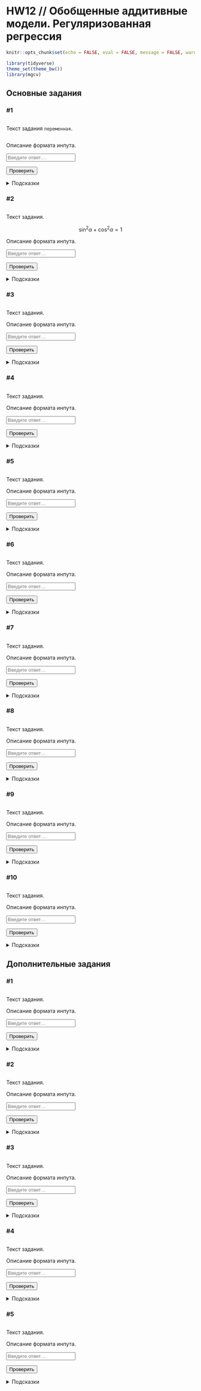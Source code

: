 # HW12 // Обобщенные аддитивные модели. Регуляризованная регрессия {#hw12 .unnumbered}

```{=html}
<!--
REPLACE ALL hw12 TO hw<n> WITH MATCH CASE
-->
```

```r
knitr::opts_chunk$set(echo = FALSE, eval = FALSE, message = FALSE, warning = FALSE)
```

```r
library(tidyverse)
theme_set(theme_bw())
library(mgcv)
```

## Основные задания {#hw12_main}

### #1

<img id="hw12-1-level" class="level"/>

::: {#hw12-1-task .task}
Текст задания `переменная`.
:::

```r

```

::: {#hw12-1-autocheck .autocheck}
::: {#hw12-1-ir .input-requirements}
Описание формата инпута.
:::

<input class="autocheck-input" type="text" id="hw12-1" placeholder="Введите ответ…">

<input class="autocheck-button" type="button" value="Проверить" onclick="check('hw12-1')">

::: {#hw12-1-fb .autocheck-feedback}
:::
:::

::: hints-wrapper
<details class="hints" id="hw12-1-hints">

<summary>Подсказки</summary>

<details class="hint">

<summary>Как делать задание?</summary>

</details>

<details class="hint">

<summary>Что надо сделать?</summary>

</details>

<details class="hint">

<summary>Ответ неверный</summary>

</details>

</details>
:::

### #2

<img id="hw12-2-level" class="level"/>

::: {#hw12-2-task .task}
Текст задания.

$$\sin^2{\alpha} + \cos^2{\alpha} = 1$$
:::

::: {#hw12-2-autocheck .autocheck}
::: {#hw12-2-ir .input-requirements}
Описание формата инпута.
:::

<input class="autocheck-input" type="text" id="hw12-2" placeholder="Введите ответ…">

<input class="autocheck-button" type="button" value="Проверить" onclick="check('hw12-2')">

::: {#hw12-2-fb .autocheck-feedback}
:::
:::

::: hints-wrapper
<details class="hints" id="hw12-2-hints">

<summary>Подсказки</summary>

<details class="hint">

<summary>Как делать задание?</summary>

</details>

<details class="hint">

<summary>Что надо сделать?</summary>

</details>

<details class="hint">

<summary>Ответ неверный</summary>

</details>

</details>
:::

### #3

<img id="hw12-3-level" class="level"/>

::: {#hw12-3-task .task}
Текст задания.
:::

::: {#hw12-3-autocheck .autocheck}
::: {#hw12-3-ir .input-requirements}
Описание формата инпута.
:::

<input class="autocheck-input" type="text" id="hw12-3" placeholder="Введите ответ…">

<input class="autocheck-button" type="button" value="Проверить" onclick="check('hw12-3')">

::: {#hw12-3-fb .autocheck-feedback}
:::
:::

::: hints-wrapper
<details class="hints" id="hw12-3-hints">

<summary>Подсказки</summary>

<details class="hint">

<summary>Как делать задание?</summary>

</details>

<details class="hint">

<summary>Что надо сделать?</summary>

</details>

<details class="hint">

<summary>Ответ неверный</summary>

</details>

</details>
:::

### #4

<img id="hw12-4-level" class="level"/>

::: {#hw12-4-task .task}
Текст задания.
:::

::: {#hw12-4-autocheck .autocheck}
::: {#hw12-4-ir .input-requirements}
Описание формата инпута.
:::

<input class="autocheck-input" type="text" id="hw12-4" placeholder="Введите ответ…">

<input class="autocheck-button" type="button" value="Проверить" onclick="check('hw12-4')">

::: {#hw12-4-fb .autocheck-feedback}
:::
:::

::: hints-wrapper
<details class="hints" id="hw12-4-hints">

<summary>Подсказки</summary>

<details class="hint">

<summary>Как делать задание?</summary>

</details>

<details class="hint">

<summary>Что надо сделать?</summary>

</details>

<details class="hint">

<summary>Ответ неверный</summary>

</details>

</details>
:::

### #5

<img id="hw12-5-level" class="level"/>

::: {#hw12-5-task .task}
Текст задания.
:::

::: {#hw12-5-autocheck .autocheck}
::: {#hw12-5-ir .input-requirements}
Описание формата инпута.
:::

<input class="autocheck-input" type="text" id="hw12-5" placeholder="Введите ответ…">

<input class="autocheck-button" type="button" value="Проверить" onclick="check('hw12-5')">

::: {#hw12-5-fb .autocheck-feedback}
:::
:::

::: hints-wrapper
<details class="hints" id="hw12-5-hints">

<summary>Подсказки</summary>

<details class="hint">

<summary>Как делать задание?</summary>

</details>

<details class="hint">

<summary>Что надо сделать?</summary>

</details>

<details class="hint">

<summary>Ответ неверный</summary>

</details>

</details>
:::

### #6

<img id="hw12-6-level" class="level"/>

::: {#hw12-6-task .task}
Текст задания.
:::

::: {#hw12-6-autocheck .autocheck}
::: {#hw12-6-ir .input-requirements}
Описание формата инпута.
:::

<input class="autocheck-input" type="text" id="hw12-6" placeholder="Введите ответ…">

<input class="autocheck-button" type="button" value="Проверить" onclick="check('hw12-6')">

::: {#hw12-6-fb .autocheck-feedback}
:::
:::

::: hints-wrapper
<details class="hints" id="hw12-6-hints">

<summary>Подсказки</summary>

<details class="hint">

<summary>Как делать задание?</summary>

</details>

<details class="hint">

<summary>Что надо сделать?</summary>

</details>

<details class="hint">

<summary>Ответ неверный</summary>

</details>

</details>
:::

### #7

<img id="hw12-7-level" class="level"/>

::: {#hw12-7-task .task}
Текст задания.
:::

::: {#hw12-7-autocheck .autocheck}
::: {#hw12-7-ir .input-requirements}
Описание формата инпута.
:::

<input class="autocheck-input" type="text" id="hw12-7" placeholder="Введите ответ…">

<input class="autocheck-button" type="button" value="Проверить" onclick="check('hw12-7')">

::: {#hw12-7-fb .autocheck-feedback}
:::
:::

::: hints-wrapper
<details class="hints" id="hw12-7-hints">

<summary>Подсказки</summary>

<details class="hint">

<summary>Как делать задание?</summary>

</details>

<details class="hint">

<summary>Что надо сделать?</summary>

</details>

<details class="hint">

<summary>Ответ неверный</summary>

</details>

</details>
:::

### #8

<img id="hw12-8-level" class="level"/>

::: {#hw12-8-task .task}
Текст задания.
:::

::: {#hw12-8-autocheck .autocheck}
::: {#hw12-8-ir .input-requirements}
Описание формата инпута.
:::

<input class="autocheck-input" type="text" id="hw12-8" placeholder="Введите ответ…">

<input class="autocheck-button" type="button" value="Проверить" onclick="check('hw12-8')">

::: {#hw12-8-fb .autocheck-feedback}
:::
:::

::: hints-wrapper
<details class="hints" id="hw12-8-hints">

<summary>Подсказки</summary>

<details class="hint">

<summary>Как делать задание?</summary>

</details>

<details class="hint">

<summary>Что надо сделать?</summary>

</details>

<details class="hint">

<summary>Ответ неверный</summary>

</details>

</details>
:::

### #9

<img id="hw12-9-level" class="level"/>

::: {#hw12-9-task .task}
Текст задания.
:::

::: {#hw12-9-autocheck .autocheck}
::: {#hw12-9-ir .input-requirements}
Описание формата инпута.
:::

<input class="autocheck-input" type="text" id="hw12-9" placeholder="Введите ответ…">

<input class="autocheck-button" type="button" value="Проверить" onclick="check('hw12-9')">

::: {#hw12-9-fb .autocheck-feedback}
:::
:::

::: hints-wrapper
<details class="hints" id="hw12-9-hints">

<summary>Подсказки</summary>

<details class="hint">

<summary>Как делать задание?</summary>

</details>

<details class="hint">

<summary>Что надо сделать?</summary>

</details>

<details class="hint">

<summary>Ответ неверный</summary>

</details>

</details>
:::

### #10

<img id="hw12-10-level" class="level"/>

::: {#hw12-10-task .task}
Текст задания.
:::

::: {#hw12-10-autocheck .autocheck}
::: {#hw12-10-ir .input-requirements}
Описание формата инпута.
:::

<input class="autocheck-input" type="text" id="hw12-10" placeholder="Введите ответ…">

<input class="autocheck-button" type="button" value="Проверить" onclick="check('hw12-10')">

::: {#hw12-10-fb .autocheck-feedback}
:::
:::

::: hints-wrapper
<details class="hints" id="hw12-10-hints">

<summary>Подсказки</summary>

<details class="hint">

<summary>Как делать задание?</summary>

</details>

<details class="hint">

<summary>Что надо сделать?</summary>

</details>

<details class="hint">

<summary>Ответ неверный</summary>

</details>

</details>
:::

## Дополнительные задания {#hw12_add}

### #1

<img id="hw12-11-level" class="level"/>

::: {#hw12-11-task .task}
Текст задания.
:::

::: {#hw12-11-autocheck .autocheck}
::: {#hw12-11-ir .input-requirements}
Описание формата инпута.
:::

<input class="autocheck-input" type="text" id="hw12-11" placeholder="Введите ответ…">

<input class="autocheck-button" type="button" value="Проверить" onclick="check('hw12-11')">

::: {#hw12-11-fb .autocheck-feedback}
:::
:::

::: hints-wrapper
<details class="hints" id="hw12-11-hints">

<summary>Подсказки</summary>

<details class="hint">

<summary>Как делать задание?</summary>

</details>

<details class="hint">

<summary>Что надо сделать?</summary>

</details>

<details class="hint">

<summary>Ответ неверный</summary>

</details>

</details>
:::

### #2

<img id="hw12-12-level" class="level"/>

::: {#hw12-12-task .task}
Текст задания.
:::

::: {#hw12-12-autocheck .autocheck}
::: {#hw12-12-ir .input-requirements}
Описание формата инпута.
:::

<input class="autocheck-input" type="text" id="hw12-12" placeholder="Введите ответ…">

<input class="autocheck-button" type="button" value="Проверить" onclick="check('hw12-12')">

::: {#hw12-12-fb .autocheck-feedback}
:::
:::

::: hints-wrapper
<details class="hints" id="hw12-12-hints">

<summary>Подсказки</summary>

<details class="hint">

<summary>Как делать задание?</summary>

</details>

<details class="hint">

<summary>Что надо сделать?</summary>

</details>

<details class="hint">

<summary>Ответ неверный</summary>

</details>

</details>
:::

### #3

<img id="hw12-13-level" class="level"/>

::: {#hw12-13-task .task}
Текст задания.
:::

::: {#hw12-13-autocheck .autocheck}
::: {#hw12-13-ir .input-requirements}
Описание формата инпута.
:::

<input class="autocheck-input" type="text" id="hw12-13" placeholder="Введите ответ…">

<input class="autocheck-button" type="button" value="Проверить" onclick="check('hw12-13')">

::: {#hw12-13-fb .autocheck-feedback}
:::
:::

::: hints-wrapper
<details class="hints" id="hw12-13-hints">

<summary>Подсказки</summary>

<details class="hint">

<summary>Как делать задание?</summary>

</details>

<details class="hint">

<summary>Что надо сделать?</summary>

</details>

<details class="hint">

<summary>Ответ неверный</summary>

</details>

</details>
:::

### #4

<img id="hw12-14-level" class="level"/>

::: {#hw12-14-task .task}
Текст задания.
:::

::: {#hw12-14-autocheck .autocheck}
::: {#hw12-14-ir .input-requirements}
Описание формата инпута.
:::

<input class="autocheck-input" type="text" id="hw12-14" placeholder="Введите ответ…">

<input class="autocheck-button" type="button" value="Проверить" onclick="check('hw12-14')">

::: {#hw12-14-fb .autocheck-feedback}
:::
:::

::: hints-wrapper
<details class="hints" id="hw12-14-hints">

<summary>Подсказки</summary>

<details class="hint">

<summary>Как делать задание?</summary>

</details>

<details class="hint">

<summary>Что надо сделать?</summary>

</details>

<details class="hint">

<summary>Ответ неверный</summary>

</details>

</details>
:::

### #5

<img id="hw12-15-level" class="level"/>

::: {#hw12-15-task .task}
Текст задания.
:::

::: {#hw12-15-autocheck .autocheck}
::: {#hw12-15-ir .input-requirements}
Описание формата инпута.
:::

<input class="autocheck-input" type="text" id="hw12-15" placeholder="Введите ответ…">

<input class="autocheck-button" type="button" value="Проверить" onclick="check('hw12-15')">

::: {#hw12-15-fb .autocheck-feedback}
:::
:::

::: hints-wrapper
<details class="hints" id="hw12-15-hints">

<summary>Подсказки</summary>

<details class="hint">

<summary>Как делать задание?</summary>

</details>

<details class="hint">

<summary>Что надо сделать?</summary>

</details>

<details class="hint">

<summary>Ответ неверный</summary>

</details>

</details>
:::

```{=html}
<!--- CHANGE hw12 TO hw<n> IN THE LINES BELOW--->
<script type="text/javascript" src="./js/hw12.json"></script>
<script type="text/javascript" src="./js/hw.js"></script>
```
